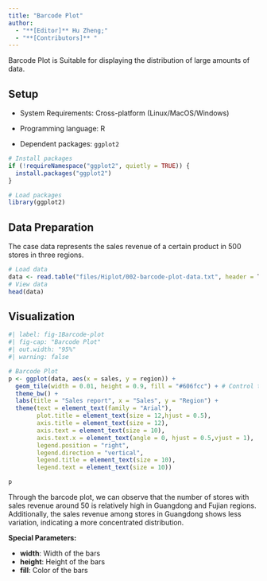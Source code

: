 ```yaml
---
title: "Barcode Plot"
author:
  - "**[Editor]** Hu Zheng;"
  - "**[Contributors]** "
---
```


Barcode Plot is Suitable for displaying the distribution of large amounts of data.

## Setup

-   System Requirements: Cross-platform (Linux/MacOS/Windows)

-   Programming language: R

-   Dependent packages: `ggplot2`

```r
# Install packages
if (!requireNamespace("ggplot2", quietly = TRUE)) {
  install.packages("ggplot2")
}

# Load packages
library(ggplot2)
```

## Data Preparation

The case data represents the sales revenue of a certain product in 500 stores in three regions.

```r
# Load data
data <- read.table("files/Hiplot/002-barcode-plot-data.txt", header = T)
# View data
head(data)
```

## Visualization

```r
#| label: fig-1Barcode-plot
#| fig-cap: "Barcode Plot"
#| out.width: "95%"
#| warning: false

# Barcode Plot
p <- ggplot(data, aes(x = sales, y = region)) +
  geom_tile(width = 0.01, height = 0.9, fill = "#606fcc") + # Control the width and height of the Barcode
  theme_bw() +
  labs(title = "Sales report", x = "Sales", y = "Region") +
  theme(text = element_text(family = "Arial"),
        plot.title = element_text(size = 12,hjust = 0.5),
        axis.title = element_text(size = 12),
        axis.text = element_text(size = 10),
        axis.text.x = element_text(angle = 0, hjust = 0.5,vjust = 1),
        legend.position = "right",
        legend.direction = "vertical",
        legend.title = element_text(size = 10),
        legend.text = element_text(size = 10))

p
```

Through the barcode plot, we can observe that the number of stores with sales revenue around 50 is relatively high in Guangdong and Fujian regions. Additionally, the sales revenue among stores in Guangdong shows less variation, indicating a more concentrated distribution.

::: callout-tip
**Special Parameters: **

- **width**: Width of the bars
- **height**: Height of the bars
- **fill**: Color of the bars
:::


